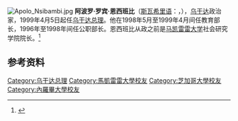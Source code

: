 [[File:Apolo_Nsibambi.jpg|thumb]]
'''阿波罗·罗宾·恩西班比'''（[[斯瓦希里语|斯瓦希里语]]：'''{{lang|sw|Apolo Robin Nsibambi}}'''，{{bd|1938年|11月27日|2019年|5月28日|catIdx=N}}），[[乌干达|乌干达]]政治家，1999年4月5日起任[[乌干达总理|乌干达总理]]。他在1998年5月至1999年4月间任教育部长，1996年至1998年间任公职部长。恩西班比从政之前是[[马凯雷雷大学|马凯雷雷大学]]社会研究学院院长。<ref>{{Cite web |url=https://www.africanews.com/2019/05/28/uganda-s-ex-prime-minister-nsibambi-dies// |title=Uganda's ex-prime minister Nsibambi dies |access-date=2019-05-29 |archive-date=2019-06-10 |archive-url=https://web.archive.org/web/20190610152916/https://www.softpower.ug/ugandas-former-prime-minister-apolo-nsibambi-dies/ |dead-url=no }}</ref>

== 参考资料 ==
{{reflist}}

{{start box}}
{{succession box|[[金图·穆索凯|金图·穆索凯]]|现任|[[乌干达总理|乌干达总理]]|1999年4月5日－2011年5月24日}}
{{end box}}

{{非洲政治人物小作品}}
{{Authority control}}
{{DEFAULTSORT:Nsibambi}}
[[Category:乌干达总理|Category:乌干达总理]]
[[Category:馬凱雷雷大學校友|Category:馬凱雷雷大學校友]]
[[Category:芝加哥大學校友|Category:芝加哥大學校友]]
[[Category:內羅畢大學校友|Category:內羅畢大學校友]]